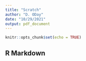 ```yaml
---
title: "Scratch"
author: "D. ODay"
date: "10/29/2021"
output: pdf_document
---
```


```r
knitr::opts_chunk$set(echo = TRUE)
```

## R Markdown

\begin{center}
\begin{tabular} {| c | c c c c c c | c |}
\hline
X & & & Y & & & & P(X=x) \\
\hline
& 1 & 2 & 3 & 4 & 5 & 6 & \\
\hline
1 & $\frac{1}{36}$ & $\frac{2}{36}$ & $\frac{2}{36}$ & $\frac{2}{36}$ & $\frac{2}{36}$ & $\frac{2}{36}$ & $\frac{11}{36}$ \\
\hline
2 & 0 & $\frac{1}{36}$ & $\frac{2}{36}$ & $\frac{2}{36}$ & $\frac{2}{36}$ & $\frac{2}{36}$ & $\frac{9}{36}$ \\
\hline
3 & 0 & 0 & $\frac{1}{36}$ & $\frac{2}{36}$ & $\frac{2}{36}$ & $\frac{2}{36}$ & $\frac{7}{36}$ \\
\hline
4 & 0 & 0 & 0 & $\frac{1}{36}$ & $\frac{2}{36}$ & $\frac{2}{36}$ & $\frac{5}{36}$ \\
\hline
5 & 0 & 0 & 0 & 0 & $\frac{1}{36}$ & $\frac{2}{36}$ & $\frac{3}{36}$ \\
\hline
6 & 0 & 0 & 0 & 0 & 0 & $\frac{1}{36}$ & $\frac{1}{36}$ \\
\hline
P(Y=y) & $\frac{1}{36}$ & $\frac{3}{36}$ & $\frac{5}{36}$ & $\frac{7}{36}$ & $\frac{9}{36}$ & $\frac{11}{36}$ & 1 \\
\hline
\end{tabular}
\end{center}
